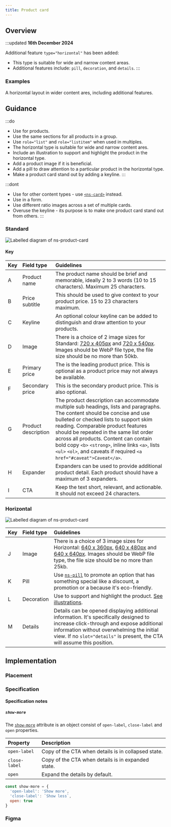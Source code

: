 ```yaml
---
title: Product card
---
```





## Overview

<CompDetails name={componentName} />

:::updated
**16th December 2024**

Additional feature `type="horizontal"` has been added:

- This type is suitable for wide and narrow content areas.
- Additional features include: `pill`, `decoration`, and `details`.
:::

### Examples

<Tabs>
  <TabItem label="Standard">
    <ExampleViewer type="standard" />
  </TabItem>
  <TabItem label="Horizontal">
    A horizontal layout in wider content ares, including additional features.
    <ExampleViewer type="horizontal" />
  </TabItem>
</Tabs>

## Guidance

:::do
- Use for products.
- Use the same sections for all products in a group.
- Use `role="list"` and `role="listitem"` when used in multiples.
- The horizontal type is suitable for wide and narrow content ares.
- Include an illustration to support and highlight the product in the horizontal type.
- Add a product image if it is beneficial.
- Add a pill to draw attention to a particular product in the horizontal type.
- Make a product card stand out by adding a keyline.
:::

:::dont
- Use for other content types - use [`<ns-card>`](/components/ns-card) instead.
- Use in a form.
- Use different ratio images across a set of multiple cards.
- Overuse the keyline - its purpose is to make one product card stand out from others.
:::

### Standard

![Labelled diagram of ns-product-card](@assets/components/ns-product-card/guidance.webp)

#### Key

| Key | Field type | Guidelines |
| :--- | :--- | :--- |
| <span class="marker">A</span> | Product name | The product name should be brief and memorable, ideally 2 to 3 words (10 to 15 characters). Maximum 25 characters. |
| <span class="marker">B</span> | Price subtitle | This should be used to give context to your product price. 15 to 23 characters maximum. |
| <span class="marker">C</span> | Keyline | An optional colour keyline can be added to distinguish and draw attention to your products. |
| <span class="marker">D</span> | Image | There is a choice of 2 image sizes for Standard: [720 x 405px](/guidelines/assets#720x405px) and [720 x 540px](/guidelines/assets#720x540px). Images should be WebP file type, the file size should be no more than 50kb. |
| <span class="marker">E</span> | Primary price | The is the leading product price. This is optional as a product price may not always be available. |
| <span class="marker">F</span> | Secondary price | This is the secondary product price. This is also optional.|
| <span class="marker">G</span> | Product description | The product description can accommodate multiple sub headings, lists and paragraphs. The content should be concise and use bulleted or checked lists to support skim reading. Comparable product features should be repeated in the same list order across all products. Content can contain bold copy `<b>` `<strong>`, inline links `<a>`, lists `<ul>` `<ol>`, and caveats if required `<a href="#caveat">Caveat</a>`. |
| <span class="marker">H</span> | Expander | Expanders can be used to provide additional product detail. Each product should have a maximum of 3 expanders. |
| <span class="marker">I</span> | CTA | Keep the text short, relevant, and actionable. It should not exceed 24 characters. |

### Horizontal

![Labelled diagram of ns-product-card](@assets/components/ns-product-card/guidance-horizontal.webp)

| Key | Field type | Guidelines |
| :--- | :--- | :--- |
| <span class="marker">J</span> | Image | There is a choice of 3 image sizes for Horizontal: [640 x 360px](/guidelines/assets#640x360px), [640 x 480px](/guidelines/assets#640x480px) and [640 x 640px](/guidelines/assets#640x640px). Images should be WebP file type, the file size should be no more than 25kb. |
| <span class="marker">K</span> | Pill | Use [`ns-pill`](/components/ns-pill) to promote an option that has something special like a discount, a promotion or a because it's eco-friendly. |
| <span class="marker">L</span> | Decoration | Use to support and highlight the product. [See illustrations](/guidelines/assets/#illustrations). |
| <span class="marker">M</span> | Details | Details can be opened displaying additional information. It's specifically designed to increase click-through and expose additional information without overwhelming the initial view. If no `slot="details"` is present, the CTA will assume this position. |

## Implementation

### Placement

<Placement name={componentName} />

### Specification

<Specification name={componentName} />

#### Specification notes

##### `show-more`
The [`show-more`](#specification-attribute-show-more) attribute is an object consist of `open-label`, `close-label` and `open` properties.

| Property | Description |
| :------- | :---------- |
|`open-label` | Copy of the CTA when details is in collapsed state.|
|`close-label` | Copy of the CTA when details is in expanded state.|
|`open` | Expand the details by default.|

```js
const show-more = {
  'open-label': 'Show more',
  'close-label': `Show less`,
  open: true
}
```

### Figma

<Figma name={componentName} />
